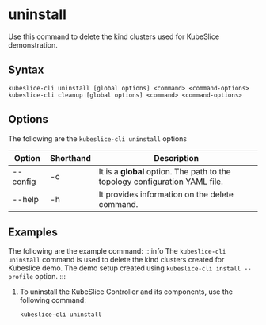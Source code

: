 # uninstall

Use this command to delete the kind clusters used for KubeSlice demonstration.

## Syntax

```
kubeslice-cli uninstall [global options] <command> <command-options>
kubeslice-cli cleanup [global options] <command> <command-options>
```

## Options
The following are the `kubeslice-cli uninstall` options

|Option|Shorthand|Description|
|----|----|----|
|--config|-c|It is a **global** option. The path to the topology configuration YAML file.|
|--help|-h|It provides information on the delete command.|

## Examples
The following are the example command:
:::info
The `kubeslice-cli uninstall` command is used to delete the kind clusters created for Kubeslice demo. The demo setup 
created using `kubeslice-cli install --profile` option. 
:::

1. To uninstall the KubeSlice Controller and its components, use the following command:
   ```
   kubeslice-cli uninstall
   ```
